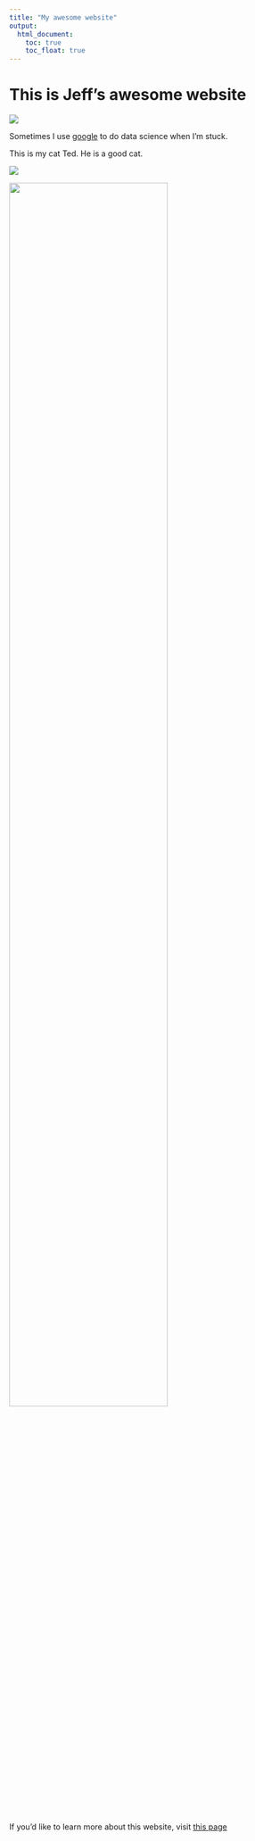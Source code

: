 ```yaml
---
title: "My awesome website"
output: 
  html_document:
    toc: true
    toc_float: true
---
```


# This is Jeff's awesome website

![](https://media.giphy.com/media/drXGoW1iudhKw/giphy.gif)

Sometimes I use [google](https://www.google.com/) to do data science when I'm stuck.

This is my cat Ted. He is a good cat.

![](Scottish-fold-cat.jpg)

<img src="Scottish-fold-cat.jpg" style="width:75%">


If you'd like to learn more about this website, visit [this page](about.html)

